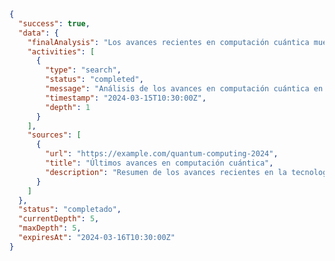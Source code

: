 ```json
{
  "success": true,
  "data": {
    "finalAnalysis": "Los avances recientes en computación cuántica muestran un progreso significativo en varias áreas clave:\n\n1. Corrección de errores: Las técnicas mejoradas de corrección de errores cuánticos han aumentado la estabilidad de los cúbits\n2. Supremacía cuántica: Múltiples demostraciones de ventaja cuántica en tareas computacionales específicas\n3. Avances de hardware: Nuevas arquitecturas basadas en circuitos superconductores e iones atrapados\n4. Aplicaciones comerciales: Creciente adopción en la industria para optimización y criptografía",
    "activities": [
      {
        "type": "search",
        "status": "completed",
        "message": "Análisis de los avances en computación cuántica en 2024",
        "timestamp": "2024-03-15T10:30:00Z",
        "depth": 1
      }
    ],
    "sources": [
      {
        "url": "https://example.com/quantum-computing-2024",
        "title": "Últimos avances en computación cuántica",
        "description": "Resumen de los avances recientes en la tecnología de computación cuántica",
      }
    ]
  },
  "status": "completado",
  "currentDepth": 5,
  "maxDepth": 5,
  "expiresAt": "2024-03-16T10:30:00Z"
} 
```
